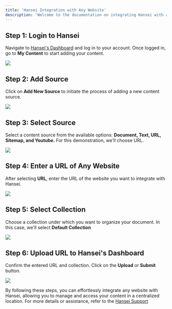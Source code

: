 ```yaml
---
title: 'Hansei Integration with Any Website'
description: 'Welcome to the documentation on integrating Hansei with any website. Follow these simple steps to seamlessly add and manage content from various sources on Hansei's platform.'
---
```

## Step 1: Login to Hansei
Navigate to [Hansei's Dashboard](https://hansei.app/dashboard) and log in to your account.
Once logged in, go to **My Content** to start adding your content.

<img
  src="/images/doc/1.png"
/>

## Step 2: Add Source
Click on **Add New Source** to initiate the process of adding a new content source.

<img
  src="/images/doc/2.png"
/>

## Step 3: Select Source
Select a content source from the available options: **Document, Text, URL, Sitemap, and Youtube.**
For this demonstration, we'll choose URL.

<img
  src="/images/doc/3.png"
/>

## Step 4: Enter a URL of Any Website
After selecting **URL**, enter the URL of the website you want to integrate with Hansei.

<img
  src="/images/url/4.png"
/>

## Step 5: Select Collection
Choose a collection under which you want to organize your document. In this case, we'll select **Default Collection**

<img
  src="/images/url/5.png"
/>

## Step 6: Upload URL to Hansei's Dashboard
Confirm the entered URL and collection.
Click on the **Upload** or **Submit** button.

<img
  src="/images/url/6.png"
/>

By following these steps, you can effortlessly integrate any website with Hansei, allowing you to manage and access your content in a centralized location. For more details or assistance, refer to the [Hansei Support](https://hansei.app/contact)
